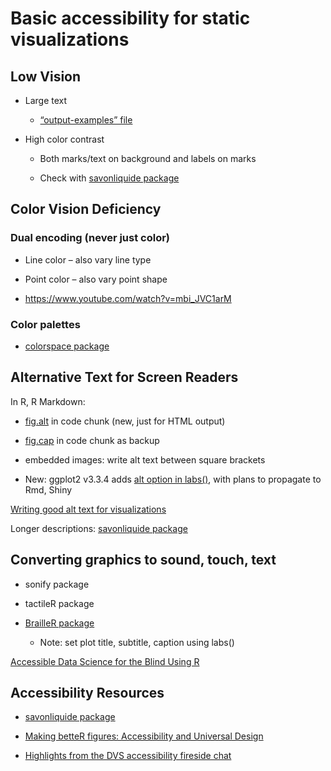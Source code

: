 # Basic accessibility for static visualizations {#accessibility-for-visualizations}

## Low Vision

-   Large text

    -   ["output-examples" file](https://github.com/amzoss/RVis-2Day/blob/master/Day%201/templates/output-examples.md)

-   High color contrast

    -   Both marks/text on background and labels on marks

    -   Check with [savonliquide package](https://github.com/feddelegrand7/savonliquide)

## Color Vision Deficiency

### Dual encoding (never just color)

-   Line color -- also vary line type

-   Point color -- also vary point shape

-   <https://www.youtube.com/watch?v=mbi_JVC1arM>

### Color palettes

-   [colorspace package](http://colorspace.r-forge.r-project.org/index.html)

## Alternative Text for Screen Readers

In R, R Markdown:

-   [fig.alt](https://blog.rstudio.com/2021/04/20/knitr-fig-alt/) in code chunk (new, just for HTML output)

-   [fig.cap](https://bookdown.org/yihui/rmarkdown/r-code.html) in code chunk as backup

-   embedded images: write alt text between square brackets

-   New: ggplot2 v3.3.4 adds [alt option in labs()](https://ggplot2.tidyverse.org/reference/labs.html), with plans to propagate to Rmd, Shiny

[Writing good alt text for visualizations](https://nightingaledvs.com/writing-alt-text-for-data-visualization/)

Longer descriptions: [savonliquide package](https://github.com/feddelegrand7/savonliquide)

## Converting graphics to sound, touch, text

-   sonify package

-   tactileR package

-   [BrailleR package](https://r-resources.massey.ac.nz/BrailleRInAction/GGPlot.html)

    -   Note: set plot title, subtitle, caption using labs()

[Accessible Data Science for the Blind Using R](https://jooyoungseo.com/post/ds4blind/)

## Accessibility Resources

-   [savonliquide package](https://github.com/feddelegrand7/savonliquide)

-   [Making betteR figures: Accessibility and Universal Design](https://bookdown.org/ybrandvain/Applied-Biostats/betteRfigs.html#accessibility-and-universal-design)

-   [Highlights from the DVS accessibility fireside chat](https://nightingaledvs.com/highlights-from-the-dvs-accessibility-fireside-chat/)
